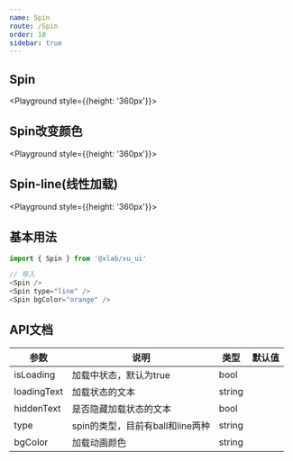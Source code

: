 ```yaml
---
name: Spin
route: /Spin
order: 10
sidebar: true
---
```



## Spin

<Playground style={{height: '360px'}}>
    <Spin />
</Playground>

## Spin改变颜色

<Playground style={{height: '360px'}}>
    <Spin bgColor="orange" />
</Playground>

## Spin-line(线性加载)

<Playground style={{height: '360px'}}>
    <Spin type="line" />
</Playground>

## 基本用法

``` js
import { Spin } from '@xlab/xu_ui'

// 导入
<Spin />
<Spin type="line" />
<Spin bgColor="orange" />
```

## API文档
|  参数  |  说明  |  类型  |  默认值  |
|  ---   |  ---  |  ---  |  ---  |
|  isLoading  |  加载中状态，默认为true  |  bool  |  |
|  loadingText  |  加载状态的文本  |  string  |  |
|  hiddenText  |  是否隐藏加载状态的文本  |  bool  |  |
|  type  |  spin的类型，目前有ball和line两种  |  string  |  |
|  bgColor  |  加载动画颜色  |  string  |  |
